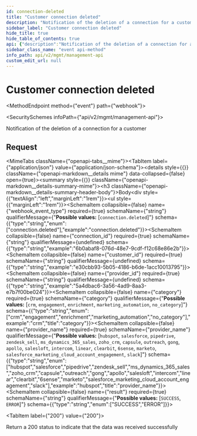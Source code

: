 ```yaml
---
id: connection-deleted
title: "Customer connection deleted"
description: "Notification of the deletion of a connection for a customer"
sidebar_label: "Customer connection deleted"
hide_title: true
hide_table_of_contents: true
api: {"description":"Notification of the deletion of a connection for a customer","operationId":"connectionDeleted","x-event-type":"connection.deleted","tags":["Webhook Events"],"requestBody":{"content":{"application/json":{"example":{"webhook_event_type":"connection.deleted","connection_id":"6b0abaf8-076d-48e7-9cdf-f12c68e86e2b","customer_id":"e30cbb93-5b05-4186-b6de-1acc10013795","provider_id":"5a4dbac6-3a56-4ad9-8aa3-e7b7f00be024","category":"crm","provider_name":"salesforce","result":"SUCCESS"},"schema":{"type":"object","properties":{"webhook_event_type":{"type":"string","enum":["connection.deleted"],"example":"connection.deleted"},"connection_id":{"type":"string","example":"6b0abaf8-076d-48e7-9cdf-f12c68e86e2b"},"customer_id":{"type":"string","example":"e30cbb93-5b05-4186-b6de-1acc10013795"},"provider_id":{"type":"string","example":"5a4dbac6-3a56-4ad9-8aa3-e7b7f00be024"},"category":{"type":"string","enum":["crm","engagement","enrichment","marketing_automation","no_category"],"example":"crm","title":"category"},"provider_name":{"type":"string","enum":["hubspot","salesforce","pipedrive","zendesk_sell","ms_dynamics_365_sales","zoho_crm","capsule","outreach","gong","apollo","salesloft","intercom","linear","clearbit","6sense","marketo","salesforce_marketing_cloud_account_engagement","slack"],"example":"hubspot","title":"provider_name"},"result":{"type":"string","enum":["SUCCESS","ERROR"]}},"required":["webhook_event_type","connection_id","customer_id","provider_id","category","provider_name","result"]}}}},"responses":{"200":{"description":"Return a 200 status to indicate that the data was received successfully"}},"extensions":[{"key":"x-event-type","value":"connection.deleted"}],"method":"event","path":"webhook","servers":[{"url":"https://api.supaglue.io/mgmt/v2","description":"Supaglue API"}],"securitySchemes":{"x-api-key":{"type":"apiKey","name":"x-api-key","in":"header","description":"API key to allow developers to access the API"}},"jsonRequestBodyExample":{"webhook_event_type":"connection.deleted","connection_id":"6b0abaf8-076d-48e7-9cdf-f12c68e86e2b","customer_id":"e30cbb93-5b05-4186-b6de-1acc10013795","provider_id":"5a4dbac6-3a56-4ad9-8aa3-e7b7f00be024","category":"crm","provider_name":"hubspot","result":"SUCCESS"},"info":{"version":"0.15.2","title":"Management API","contact":{"name":"Supaglue","email":"docs@supaglue.com","url":"https://supaglue.com"},"description":"#### Introduction\n\nWelcome to the Management API documentation. You can use this API to manage customer integrations and connections.\n\n[![Run in Postman](https://run.pstmn.io/button.svg)](https://www.postman.com/supaglue/workspace/supaglue-public/overview)\n\n#### Base API URL\n\n```\nhttps://api.supaglue.io/mgmt/v2\n```\n"}}
sidebar_class_name: "event api-method"
info_path: api/v2/mgmt/management-api
custom_edit_url: null
---
```



<h1 className={"openapi__heading"}>Customer connection deleted</h1>

<MethodEndpoint method={"event"} path={"webhook"}></MethodEndpoint>

<SecuritySchemes infoPath={"api/v2/mgmt/management-api"}></SecuritySchemes>



Notification of the deletion of a connection for a customer

## Request

<MimeTabs className={"openapi-tabs__mime"}><TabItem label={"application/json"} value={"application/json-schema"}><details style={{}} className={"openapi-markdown__details mime"} data-collapsed={false} open={true}><summary style={{}} className={"openapi-markdown__details-summary-mime"}><h3 className={"openapi-markdown__details-summary-header-body"}>Body</h3></summary><div style={{"textAlign":"left","marginLeft":"1rem"}}></div><ul style={{"marginLeft":"1rem"}}><SchemaItem collapsible={false} name={"webhook_event_type"} required={true} schemaName={"string"} qualifierMessage={"**Possible values:** [`connection.deleted`]"} schema={{"type":"string","enum":["connection.deleted"],"example":"connection.deleted"}}></SchemaItem><SchemaItem collapsible={false} name={"connection_id"} required={true} schemaName={"string"} qualifierMessage={undefined} schema={{"type":"string","example":"6b0abaf8-076d-48e7-9cdf-f12c68e86e2b"}}></SchemaItem><SchemaItem collapsible={false} name={"customer_id"} required={true} schemaName={"string"} qualifierMessage={undefined} schema={{"type":"string","example":"e30cbb93-5b05-4186-b6de-1acc10013795"}}></SchemaItem><SchemaItem collapsible={false} name={"provider_id"} required={true} schemaName={"string"} qualifierMessage={undefined} schema={{"type":"string","example":"5a4dbac6-3a56-4ad9-8aa3-e7b7f00be024"}}></SchemaItem><SchemaItem collapsible={false} name={"category"} required={true} schemaName={"category"} qualifierMessage={"**Possible values:** [`crm`, `engagement`, `enrichment`, `marketing_automation`, `no_category`]"} schema={{"type":"string","enum":["crm","engagement","enrichment","marketing_automation","no_category"],"example":"crm","title":"category"}}></SchemaItem><SchemaItem collapsible={false} name={"provider_name"} required={true} schemaName={"provider_name"} qualifierMessage={"**Possible values:** [`hubspot`, `salesforce`, `pipedrive`, `zendesk_sell`, `ms_dynamics_365_sales`, `zoho_crm`, `capsule`, `outreach`, `gong`, `apollo`, `salesloft`, `intercom`, `linear`, `clearbit`, `6sense`, `marketo`, `salesforce_marketing_cloud_account_engagement`, `slack`]"} schema={{"type":"string","enum":["hubspot","salesforce","pipedrive","zendesk_sell","ms_dynamics_365_sales","zoho_crm","capsule","outreach","gong","apollo","salesloft","intercom","linear","clearbit","6sense","marketo","salesforce_marketing_cloud_account_engagement","slack"],"example":"hubspot","title":"provider_name"}}></SchemaItem><SchemaItem collapsible={false} name={"result"} required={true} schemaName={"string"} qualifierMessage={"**Possible values:** [`SUCCESS`, `ERROR`]"} schema={{"type":"string","enum":["SUCCESS","ERROR"]}}></SchemaItem></ul></details></TabItem></MimeTabs><div><div><ApiTabs><TabItem label={"200"} value={"200"}><div>

Return a 200 status to indicate that the data was received successfully

</div><div></div></TabItem></ApiTabs></div></div>
      
